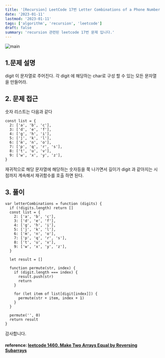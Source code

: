 ```yaml
---
title: '[Recursion] LeetCode 17번 Letter Combinations of a Phone Number'
date: '2023-01-11'
lastmod: '2023-01-11'
tags: ['algorithm', 'recursion', 'leetcode']
draft: false
summary: 'recursion 관련된 leetcode 17번 문제 입니다.'
---
```


![main](/static/leetcode/cover.jpg)

## 1.문제 설명

digit 이 문자열로 주어진다. 각 digit 에 해당하는 char로 구성 할 수 있는 모든 문자열을 만들어라.

## 2. 문제 접근

숫자 리스트는 다음과 같다

```tsx
const list = {
  2: ['a', 'b', 'c'],
  3: ['d', 'e', 'f'],
  4: ['g', 'h', 'i'],
  5: ['j', 'k', 'l'],
  6: ['m', 'n', 'o'],
  7: ['p', 'q', 'r', 's'],
  8: ['t', 'u', 'v'],
  9: ['w', 'x', 'y', 'z'],
}
```

재귀적으로 해당 문자열에 해당하는 숫자등을 쭉 나가면서 길이가 digit 과 같아지는 시점까지 계속해서 재귀함수를 호출 하면 된다.

## 3. 풀이

```tsx
var letterCombinations = function (digits) {
  if (!digits.length) return []
  const list = {
    2: ['a', 'b', 'c'],
    3: ['d', 'e', 'f'],
    4: ['g', 'h', 'i'],
    5: ['j', 'k', 'l'],
    6: ['m', 'n', 'o'],
    7: ['p', 'q', 'r', 's'],
    8: ['t', 'u', 'v'],
    9: ['w', 'x', 'y', 'z'],
  }

  let result = []

  function permute(str, index) {
    if (digit.length === index) {
      result.push(str)
      return
    }

    for (let item of list[digit[index]]) {
      permute(str + item, index + 1)
    }
  }

  permute('', 0)
  return result
}
```

감사합니다.

#### reference: [leetcode 1460. Make Two Arrays Equal by Reversing Subarrays](https://leetcode.com/problems/make-two-arrays-equal-by-reversing-subarrays)
